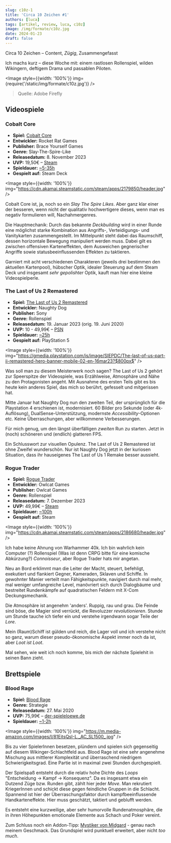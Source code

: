 ```yaml
---
slug: c10z-1
title: 'Circa 10 Zeichen #1'
authors: [luca]
tags: [artikel, review, luca, c10z]
image: /img/formate/c10z.jpg
date: 2024-01-23
draft: false
---
```




Circa 10 Zeichen – Content, _Zügig_, Zusammengefasst

Ich machs kurz – diese Woche mit: einem rastlosen Rollenspiel, wilden Wikingern, deftigem Drama und passablen Piloten.

<Image style={{width: '100%'}} img={require('/static/img/formate/c10z.jpg')} />

> Quelle: Adobe Firefly

<!--truncate-->

## Videospiele

### Cobalt Core

- **Spiel:** [Cobalt Core](https://store.steampowered.com/app/2179850/Cobalt_Core/)
- **Entwickler:** Rocket Rat Games
- **Publisher:** Brace Yourself Games
- **Genre:** Slay-The-Spire-Like
- **Releasedatum:** 8. November 2023
- **UVP:** 19,50€ – [Steam](https://store.steampowered.com/app/2179850/Cobalt_Core/)
- **Spieldauer:** [~5-35h](https://howlongtobeat.com/game/121843)
- **Gespielt auf:** Steam Deck

<Image style={{width: '100%'}} img="https://cdn.akamai.steamstatic.com/steam/apps/2179850/header.jpg" />

Cobalt Core ist, ja, noch so ein _Slay The Spire Likes_. Aber ganz klar einer der besseren, wenn nicht der qualitativ hochwertigere dieses, wenn man es negativ formulieren will, Nachahmergenres.

Die Hauptmechanik: Durch das bekannte _Deckbuilding_ wird in einer Runde eine möglichst starke Kombination aus Angriffs-, Verteidigungs- und Vanitykarten zusammengestellt. Im Mittelpunkt steht dabei das Raumschiff, dessen horizontale Bewegung manipuliert werden muss. Dabei gilt es zwischen offensiven Karteneffekten, dem Ausweichen gegnerischer Angriffe sowie statusbeeinflussenden Effekten zu taktieren.

Garniert mit acht verschiedenen Charakteren (jeweils drei bestimmen den aktuellen Kartenpool), hübscher Optik, idealer Steuerung auf dem Steam Deck und insgesamt *sehr* _gepolishter_ Optik, kauft man hier eine kleine Videospielperle.

### The Last of Us 2 Remastered

- **Spiel:** [The Last of Us 2 Remastered](https://www.playstation.com/de-de/games/the-last-of-us-part-ii-remastered/)
- **Entwickler:** Naughty Dog
- **Publisher:** Sony
- **Genre:** Rollenspiel
- **Releasedatum:** 19. Januar 2023 (orig. 19. Juni 2020)
- **UVP:** 10 - 49,99€ – [PSN](https://www.playstation.com/de-de/games/the-last-of-us-part-ii-remastered/)
- **Spieldauer:** [~25h](https://howlongtobeat.com/game/141122)
- **Gespielt auf:** PlayStation 5

<Image style={{width: '100%'}} img="https://gmedia.playstation.com/is/image/SIEPDC/The-last-of-us-part-ii-remastered-hero-banner-mobile-02-en-16mar23?$800px$" />

Was soll man zu diesem Meisterwerk noch sagen? The Last of Us 2 gehört zur Speerspitze der Videospiele, was Erzählweise, Atmosphäre und Nähe zu den Protagonisten angeht. Mit Ausnahme des ersten Teils gibt es bis heute kein anderes Spiel, das mich so berührt, gefesselt und mitgerissen hat.

Mitte Januar hat Naughty Dog nun den zweiten Teil, der ursprünglich für die Playstation 4 erschienen ist, modernisiert. 60 Bilder pro Sekunde (oder 4k-Auflösung), DualSense-Unterstützung, modernste _Accessibility_-Optionen etc. Keine Überraschungen, aber willkommene Verbesserungen.

Für mich genug, um den längst überfälligen _zweiten_ Run zu starten. Jetzt in (noch) schöneren und (endlich) glatteren FPS.

Ein Schlusswort zur visuellen Opulenz. The Last of Us 2 Remastered ist ohne Zweifel wunderschön. Nur ist Naughty Dog jetzt in der kuriosen Situation, dass ihr hauseigenes The Last of Us 1 Remake besser aussieht.

### Rogue Trader

- **Spiel:** [Rogue Trader](https://store.steampowered.com/app/2186680/Warhammer_40000_Rogue_Trader/)
- **Entwickler:** Owlcat Games
- **Publisher:** Owlcat Games
- **Genre:** Rollenspiel
- **Releasedatum:** 7. Dezember 2023
- **UVP:** 49,99€ – [Steam](https://store.steampowered.com/app/2186680/Warhammer_40000_Rogue_Trader/)
- **Spieldauer:** [~100h](https://howlongtobeat.com/game/108941)
- **Gespielt auf:** Steam

<Image style={{width: '100%'}} img="https://cdn.akamai.steamstatic.com/steam/apps/2186680/header.jpg" />

Ich habe keine Ahnung von Warhammer 40k. Ich bin wahrlich kein Computer (?) Rollenspiel (Was ist denn CRPG bitte für eine komische Abkürzung?) _Connoisseur_, aber Rogue Trader hats mir angetan.

Neu an Bord erklimmt man die Leiter der Macht, steuert, befehligt, exekutiert und flankiert Gegner, Kameraden, Sklaven und Schiffe. In gewohnter Manier verteilt man Fähigkeitspunkte, navigiert durch mal mehr, mal weniger umfangreiche Level, manövriert sich durch Dialogbäume und bestreitet Rundenkämpfe auf quadratischen Feldern mit X-Com Deckungsmechanik.

Die Atmosphäre ist angenehm 'anders'. Ruppig, rau und grau. Die Feinde sind böse, die Magier sind verrückt, die Revoluzzer _revolutionieren_. Stunde um Stunde tauche ich tiefer ein und verstehe irgendwann sogar Teile der _Lore_.

Mein (Raum)Schiff ist gülden und reich, die Lager voll und ich verstehe nicht so ganz, warum dieser pseudo-ökonomische Aspekt immer noch da ist, aber _Loot ist Loot_.

Mal sehen, wie weit ich noch komme, bis mich der nächste Spielehit in seinen Bann zieht.

## Brettspiele

### Blood Rage

- **Spiel:** [Blood Rage](https://www.asmodee.de/produkte/blood-rage)
- **Genre:** Strategie
- **Releasedatum:** 27. Mai 2020
- **UVP:** 75,99€ – [der-spieleloewe.de](https://der-spieleloewe.de/produkt/blood-rage-spiel/)
- **Spieldauer:** [~1-2h](https://www.asmodee.de/produkte/blood-rage)

<Image style={{width: '100%'}} img="https://m.media-amazon.com/images/I/81EitsQsI-L._AC_SL1500_.jpg" />

Bis zu vier SpielerInnen besetzen, plündern und spielen sich gegenseitig auf diesem Wikinger-Schlachtfeld aus. Blood Rage ist eine sehr angenehme Mischung aus mittlerer Komplexität und überraschend niedrigem Schwierigkeitsgrad. Eine Partie ist in maximal zwei Stunden durchgespielt.

Der Spielspaß entsteht durch die relativ hohe Dichte des _Loops_ "Entscheidung -> Kampf -> Konsequenz". Da es insgesamt etwa ein Dutzend Züge bzw. Runden gibt, zählt hier jeder _Move_. Man rekrutiert KriegerInnen und schickt diese gegen feindliche Gruppen in die Schlacht. Spannend ist hier der Überraschungsfaktor durch kampfbeeinflussende Handkarteneffekte. Hier muss geschätzt, taktiert und geblufft werden.

Es entsteht eine kurzweilige, aber sehr humorvolle Rundenatmosphäre, die in ihren Höhepunkten emotionale Elemente aus Schach und Poker vereint.

Zum Schluss noch ein Addon-Tipp: [Mystiker von Midgard](https://der-spieleloewe.de/produkt/blood-rage-die-mystiker-von-midgard/) - genau nach meinem Geschmack. Das Grundspiel wird punktuell erweitert, aber nicht _too much_.
